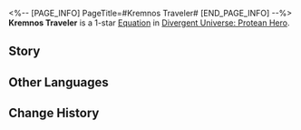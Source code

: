 <%-- [PAGE_INFO]
PageTitle=#Kremnos Traveler#
[END_PAGE_INFO] --%>
{{Equation Infobox
|period   = Protean Hero
|rarity   = 1
|path1    = The Hunt*2
|path2    = Destruction*2
|effect   = Increases Shield Effect gained by ally targets by {{Color|h|30%}}. After ally targets are attacked and if they did not take DMG in this attack, they will only lose {{Color|h|1}} stack(s) of "{{Trait|Critical Boost}}."
|mentions = Janus; Nikador
}}
'''Kremnos Traveler''' is a 1-star [[Divergent Universe: Protean Hero/Equatoins|Equation]] in [[Divergent Universe: Protean Hero]].

==Story==
{{Description|One winter, I met a lone warrior, lively as the flame undimmed by the falling snow.<br />That exhausted lady pulled me back from the brink of death. She was one of the rare Kremnoans among Flame-Chasers.<br />With her sharp spear, she came to claim the honor,<br />And the lives of gods for the Father of Victory.<br />She was a typical Kremnoan, who wiped away blood that froze upon her blade, closing the eyes of the dead.<br />"May the souls of warriors find rest in Nikador's domain."<br />She rejected my invitation disdainfully and set off on her journey to slay the gods alone.<br />Do you truly believe a mortal can kill a Titan, even when Janus' demigod has declared their prophecy?<br />"Yes. Even if I perish in trying, one day, a Kremnoan will sever the head of a god."}}
<!--
==Gameplay Notes==
* 
-->
==Other Languages==
{{Other Languages
|en   = Kremnos Traveler
|zhs  = 悬锋旅人
|zht  = 懸鋒旅人
|ja   = クレムノスの{{Rubi|旅人|たびびと}}
|ko   = 크렘노스의 여행자
|es   = Viajero de Kremnos
|fr   = Voyageur d'Acrokopis
|ru   = Путешественник по Кремносу
|th   = นักท่อง Kremnos
|vi   = Kẻ Lữ Hành Kremnos
|de   = Kremnos-Reisender
|id   = Kremnos Traveler
|pt   = Viajante de Kremnos
}}

==Change History==
{{Change History|3.1}}